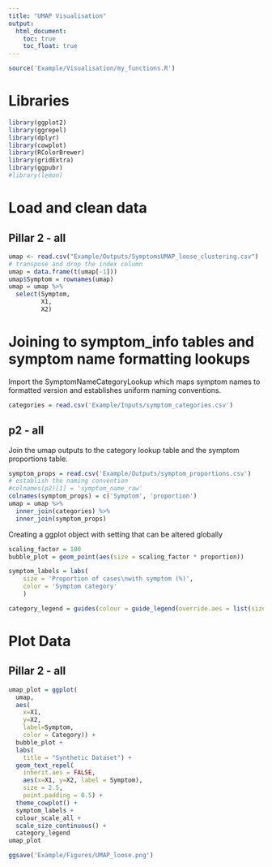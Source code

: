 ```yaml
---
title: "UMAP Visualisation"
output: 
  html_document:
    toc: true
    toc_float: true
---
```


```r
source('Example/Visualisation/my_functions.R')
```

# Libraries

```r
library(ggplot2)
library(ggrepel)
library(dplyr)
library(cowplot)
library(RColorBrewer)
library(gridExtra)
library(ggpubr)
#library(lemon)
```

# Load and clean data

## Pillar 2 - all

```r
umap <- read.csv("Example/Outputs/SymptomsUMAP_loose_clustering.csv")
# transpose and drop the index column
umap = data.frame(t(umap[-1]))
umap$Symptom = rownames(umap)
umap = umap %>%
  select(Symptom,
         X1,
         X2)
```

# Joining to symptom_info tables and symptom name formatting lookups

Import the SymptomNameCategoryLookup which maps symptom names to formatted version and establishes uniform naming conventions.
```r
categories = read.csv('Example/Inputs/symptom_categories.csv')
```

## p2 - all

Join the umap outputs to the category lookup table and the symptom proportions table.

```r
symptom_props = read.csv('Example/Outputs/symptom_proportions.csv')
# establish the naming convention
#colnames(p2)[1] = 'symptom_name_raw'
colnames(symptom_props) = c('Symptom', 'proportion')
umap = umap %>%
  inner_join(categories) %>%
  inner_join(symptom_props)
```

Creating a ggplot object with setting that can be altered globally

```r
scaling_factor = 100
bubble_plot = geom_point(aes(size = scaling_factor * proportion))
```


```r
symptom_labels = labs(
    size = 'Proportion of cases\nwith symptom (%)',
    color = 'Symptom category'
    )
```

```r
category_legend = guides(colour = guide_legend(override.aes = list(size=5)))
```


# Plot Data

## Pillar 2 - all

```r
umap_plot = ggplot(
  umap,
  aes(
    x=X1,
    y=X2,
    label=Symptom,
    color = Category)) +
  bubble_plot +
  labs(
    title = "Synthetic Dataset") +
  geom_text_repel(
    inherit.aes = FALSE,
    aes(x=X1, y=X2, label = Symptom),
    size = 2.5,
    point.padding = 0.5) +
  theme_cowplot() +
  symptom_labels +
  colour_scale_all +
  scale_size_continuous() +
  category_legend
umap_plot
```

```r
ggsave('Example/Figures/UMAP_loose.png')
```



